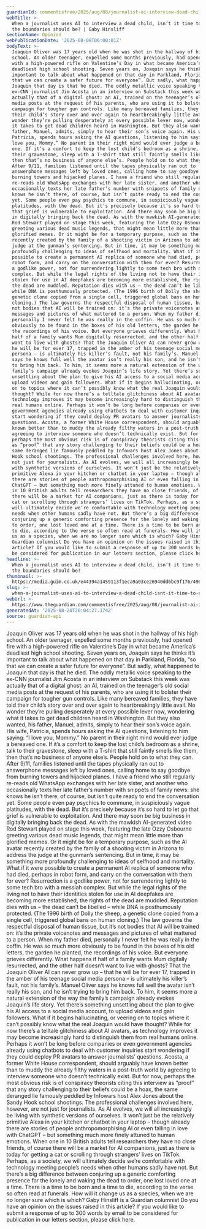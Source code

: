 ```yaml
---
guardianId: commentisfree/2025/aug/08/journalist-ai-interview-dead-child-joaquin-oliver
webTitle: >-
  When a journalist uses AI to interview a dead child, isn’t it time to ask what
  the boundaries should be? | Gaby Hinsliff 
sectionName: Opinion
webPublicationDate: '2025-08-08T06:00:01Z'
bodyText: >-
  Joaquin Oliver was 17 years old when he was shot in the hallway of his high
  school. An older teenager, expelled some months previously, had opened fire
  with a high-powered rifle on Valentine’s Day in what became America’s
  deadliest high school shooting. Seven years on, Joaquin says he thinks it’s
  important to talk about what happened on that day in Parkland, Florida, “so
  that we can create a safer future for everyone”. But sadly, what happened to
  Joaquin that day is that he died. The oddly metallic voice speaking to the
  ex-CNN journalist Jim Acosta in an interview on Substack this week was
  actually that of a digital ghost: an AI, trained on the teenager’s old social
  media posts at the request of his parents, who are using it to bolster their
  campaign for tougher gun controls. Like many bereaved families, they have told
  their child’s story over and over again to heartbreakingly little avail. No
  wonder they’re pulling desperately at every possible lever now, wondering what
  it takes to get dead children heard in Washington. But they also wanted, his
  father, Manuel, admits, simply to hear their son’s voice again. His wife,
  Patricia, spends hours asking the AI questions, listening to him saying: “I
  love you, Mommy.” No parent in their right mind would ever judge a bereaved
  one. If it’s a comfort to keep the lost child’s bedroom as a shrine, talk to
  their gravestone, sleep with a T-shirt that still faintly smells like them,
  then that’s no business of anyone else’s. People hold on to what they can.
  After 9/11, families listened until the tapes physically ran out to
  answerphone messages left by loved ones, calling home to say goodbye from
  burning towers and hijacked planes. I have a friend who still regularly
  re-reads old WhatsApp exchanges with her late sister, and another who
  occasionally texts her late father’s number with snippets of family news: she
  knows he isn’t there, of course, but isn’t quite ready to end the conversation
  yet. Some people even pay psychics to commune, in suspiciously vague
  platitudes, with the dead. But it’s precisely because it’s so hard to let go
  that grief is vulnerable to exploitation. And there may soon be big business
  in digitally bringing back the dead. As with the mawkish AI-generated video
  Rod Stewart played on stage this week, featuring the late Ozzy Osbourne
  greeting various dead music legends, that might mean little more than
  glorified memes. Or it might be for a temporary purpose, such as the AI avatar
  recently created by the family of a shooting victim in Arizona to address the
  judge at the gunman’s sentencing. But in time, it may be something more
  profoundly challenging to ideas of selfhood and mortality. What if it were
  possible to create a permanent AI replica of someone who had died, perhaps in
  robot form, and carry on the conversation with them for ever? Resurrection is
  a godlike power, not for surrendering lightly to some tech bro with a messiah
  complex. But while the legal rights of the living not to have their identities
  stolen for use in AI deepfakes are becoming more established, the rights of
  the dead are muddled. Reputation dies with us – the dead can’t be libelled –
  while DNA is posthumously protected. (The 1996 birth of Dolly the sheep, a
  genetic clone copied from a single cell, triggered global bans on human
  cloning.) The law governs the respectful disposal of human tissue, but it’s
  not bodies that AI will be trained on: it’s the private voicenotes and
  messages and pictures of what mattered to a person. When my father died,
  personally I never felt he was really in the coffin. He was so much more
  obviously to be found in the boxes of his old letters, the garden he planted,
  the recordings of his voice. But everyone grieves differently. What happens if
  half of a family wants Mum digitally resurrected, and the other half doesn’t
  want to live with ghosts? That the Joaquin Oliver AI can never grow up – that
  he will be for ever 17, trapped in the amber of his teenage social media
  persona – is ultimately his killer’s fault, not his family’s. Manuel Oliver
  says he knows full well the avatar isn’t really his son, and he isn’t trying
  to bring him back. To him, it seems more a natural extension of the way the
  family’s campaign already evokes Joaquin’s life story. Yet there’s something
  unsettling about the plan to give his AI access to a social media account, to
  upload videos and gain followers. What if it begins hallucinating, or veering
  on to topics where it can’t possibly know what the real Joaquin would have
  thought? While for now there’s a telltale glitchiness about AI avatars, as
  technology improves it may become increasingly hard to distinguish them from
  real humans online. Perhaps it won’t be long before companies or even
  government agencies already using chatbots to deal with customer inquiries
  start wondering if they could deploy PR avatars to answer journalists’
  questions. Acosta, a former White House correspondent, should arguably have
  known better than to muddy the already filthy waters in a post-truth world by
  agreeing to interview someone who doesn’t technically exist. But for now,
  perhaps the most obvious risk is of conspiracy theorists citing this interview
  as “proof” that any story challenging to their beliefs could be a hoax, the
  same deranged lie famously peddled by Infowars host Alex Jones about the Sandy
  Hook school shootings. The professional challenges involved here, however, are
  not just for journalists. As AI evolves, we will all increasingly be living
  with synthetic versions of ourselves. It won’t just be the relatively
  primitive Alexa in your kitchen or chatbot in your laptop – though already
  there are stories of people anthropomorphising AI or even falling in love with
  ChatGPT – but something much more finely attuned to human emotions. When one
  in 10 British adults tell researchers they have no close friends, of course
  there will be a market for AI companions, just as there is today for getting a
  cat or scrolling through strangers’ lives on TikTok. Perhaps, as a society, we
  will ultimately decide we’re comfortable with technology meeting people’s
  needs when other humans sadly have not. But there’s a big difference between
  conjuring up a generic comforting presence for the lonely and waking the dead
  to order, one lost loved one at a time. There is a time to be born and a time
  to die, according to the verse so often read at funerals. How will it change
  us as a species, when we are no longer sure which is which? Gaby Hinsliff is a
  Guardian columnist Do you have an opinion on the issues raised in this
  article? If you would like to submit a response of up to 300 words by email to
  be considered for publication in our letters section, please click here.
headline: >-
  When a journalist uses AI to interview a dead child, isn’t it time to ask what
  the boundaries should be? 
thumbnail: >-
  https://media.guim.co.uk/e44394a1459113f1eca9a03ce26940dd6bc9f176/496_0_2312_1850/500.jpg
slug: >-
  when-a-journalist-uses-ai-to-interview-a-dead-child-isnt-it-time-to-ask-what-the-boundaries-should-be-or-gaby-hinsliff
webUrl: >-
  https://www.theguardian.com/commentisfree/2025/aug/08/journalist-ai-interview-dead-child-joaquin-oliver
generatedAt: '2025-08-28T20:04:27.174Z'
source: guardian-api
---
```

Joaquin Oliver was 17 years old when he was shot in the hallway of his high school. An older teenager, expelled some months previously, had opened fire with a high-powered rifle on Valentine’s Day in what became America’s deadliest high school shooting. Seven years on, Joaquin says he thinks it’s important to talk about what happened on that day in Parkland, Florida, “so that we can create a safer future for everyone”. But sadly, what happened to Joaquin that day is that he died. The oddly metallic voice speaking to the ex-CNN journalist Jim Acosta in an interview on Substack this week was actually that of a digital ghost: an AI, trained on the teenager’s old social media posts at the request of his parents, who are using it to bolster their campaign for tougher gun controls. Like many bereaved families, they have told their child’s story over and over again to heartbreakingly little avail. No wonder they’re pulling desperately at every possible lever now, wondering what it takes to get dead children heard in Washington. But they also wanted, his father, Manuel, admits, simply to hear their son’s voice again. His wife, Patricia, spends hours asking the AI questions, listening to him saying: “I love you, Mommy.” No parent in their right mind would ever judge a bereaved one. If it’s a comfort to keep the lost child’s bedroom as a shrine, talk to their gravestone, sleep with a T-shirt that still faintly smells like them, then that’s no business of anyone else’s. People hold on to what they can. After 9/11, families listened until the tapes physically ran out to answerphone messages left by loved ones, calling home to say goodbye from burning towers and hijacked planes. I have a friend who still regularly re-reads old WhatsApp exchanges with her late sister, and another who occasionally texts her late father’s number with snippets of family news: she knows he isn’t there, of course, but isn’t quite ready to end the conversation yet. Some people even pay psychics to commune, in suspiciously vague platitudes, with the dead. But it’s precisely because it’s so hard to let go that grief is vulnerable to exploitation. And there may soon be big business in digitally bringing back the dead. As with the mawkish AI-generated video Rod Stewart played on stage this week, featuring the late Ozzy Osbourne greeting various dead music legends, that might mean little more than glorified memes. Or it might be for a temporary purpose, such as the AI avatar recently created by the family of a shooting victim in Arizona to address the judge at the gunman’s sentencing. But in time, it may be something more profoundly challenging to ideas of selfhood and mortality. What if it were possible to create a permanent AI replica of someone who had died, perhaps in robot form, and carry on the conversation with them for ever? Resurrection is a godlike power, not for surrendering lightly to some tech bro with a messiah complex. But while the legal rights of the living not to have their identities stolen for use in AI deepfakes are becoming more established, the rights of the dead are muddled. Reputation dies with us – the dead can’t be libelled – while DNA is posthumously protected. (The 1996 birth of Dolly the sheep, a genetic clone copied from a single cell, triggered global bans on human cloning.) The law governs the respectful disposal of human tissue, but it’s not bodies that AI will be trained on: it’s the private voicenotes and messages and pictures of what mattered to a person. When my father died, personally I never felt he was really in the coffin. He was so much more obviously to be found in the boxes of his old letters, the garden he planted, the recordings of his voice. But everyone grieves differently. What happens if half of a family wants Mum digitally resurrected, and the other half doesn’t want to live with ghosts? That the Joaquin Oliver AI can never grow up – that he will be for ever 17, trapped in the amber of his teenage social media persona – is ultimately his killer’s fault, not his family’s. Manuel Oliver says he knows full well the avatar isn’t really his son, and he isn’t trying to bring him back. To him, it seems more a natural extension of the way the family’s campaign already evokes Joaquin’s life story. Yet there’s something unsettling about the plan to give his AI access to a social media account, to upload videos and gain followers. What if it begins hallucinating, or veering on to topics where it can’t possibly know what the real Joaquin would have thought? While for now there’s a telltale glitchiness about AI avatars, as technology improves it may become increasingly hard to distinguish them from real humans online. Perhaps it won’t be long before companies or even government agencies already using chatbots to deal with customer inquiries start wondering if they could deploy PR avatars to answer journalists’ questions. Acosta, a former White House correspondent, should arguably have known better than to muddy the already filthy waters in a post-truth world by agreeing to interview someone who doesn’t technically exist. But for now, perhaps the most obvious risk is of conspiracy theorists citing this interview as “proof” that any story challenging to their beliefs could be a hoax, the same deranged lie famously peddled by Infowars host Alex Jones about the Sandy Hook school shootings. The professional challenges involved here, however, are not just for journalists. As AI evolves, we will all increasingly be living with synthetic versions of ourselves. It won’t just be the relatively primitive Alexa in your kitchen or chatbot in your laptop – though already there are stories of people anthropomorphising AI or even falling in love with ChatGPT – but something much more finely attuned to human emotions. When one in 10 British adults tell researchers they have no close friends, of course there will be a market for AI companions, just as there is today for getting a cat or scrolling through strangers’ lives on TikTok. Perhaps, as a society, we will ultimately decide we’re comfortable with technology meeting people’s needs when other humans sadly have not. But there’s a big difference between conjuring up a generic comforting presence for the lonely and waking the dead to order, one lost loved one at a time. There is a time to be born and a time to die, according to the verse so often read at funerals. How will it change us as a species, when we are no longer sure which is which? Gaby Hinsliff is a Guardian columnist Do you have an opinion on the issues raised in this article? If you would like to submit a response of up to 300 words by email to be considered for publication in our letters section, please click here.
